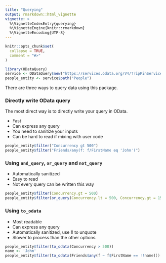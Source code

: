 ```yaml
---
title: "Querying"
output: rmarkdown::html_vignette
vignette: >
  %\VignetteIndexEntry{querying}
  %\VignetteEngine{knitr::rmarkdown}
  %\VignetteEncoding{UTF-8}
---
```


```r
knitr::opts_chunk$set(
  collapse = TRUE,
  comment = "#>"
)
```

```r
library(ODataQuery)
service <- ODataQuery$new("https://services.odata.org/V4/TripPinServiceRW")
people_entity <- service$path("People")
```

There are three ways to query data using this package.

### Directly write OData query

The most direct way is to directly write your query in OData.

- Fast
- Can express any query
- You need to sanitize your inputs
- Can be hard to read if mixing with user code

```R
people_entity$filter("Concurrency gt 500")
people_entity$filter("Friends/any(f: f/FirstName eq 'John')")
```


### Using `and_query`, `or_query` and `not_query`

- Automatically sanitized
- Easy to read
- Not every query can be written this way

```R
people_entity$filter(Concurrency.gt = 500)
people_entity$filter(or_query(Concurrency.lt = 500, Concurrency.gt = 1500))
```

### Using `to_odata`

- Most readable
- Can express any query
- Automatically sanitized, use !! to unquote
- Slower to process than the other options

```R
people_entity$filter(to_odata(Concurrency > 500))
name <- 'John'
people_entity$filter(to_odata(Friends$any(f ~ f$FirstName == !!name)))
```

